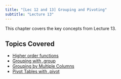 ```yaml
---
title: "[Lec 12 and 13] Grouping and Pivoting"
subtitle: "Lecture 13"
---
```


This chapter covers the key concepts from Lecture 13.

## Topics Covered

* [Higher order functions](higher-order-functions.qmd)
* [Grouping with .group](grouping-with-group.qmd)
* [Grouping by Multiple Columns](grouping-by-multiple-columns.qmd)
* [Pivot Tables with .pivot](pivot-tables-with-pivot.qmd)

